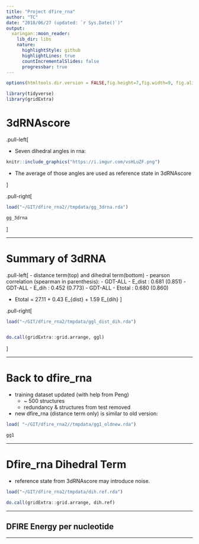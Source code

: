 ```yaml
---
title: "Project dfire_rna"
author: "TC"
date: "2018/06/27 (updated: `r Sys.Date()`)"
output:
  xaringan::moon_reader:
    lib_dir: libs
    nature:
      highlightStyle: github
      highlightLines: true
      countIncrementalSlides: false
      progressbar: true
---
```


```r
options(htmltools.dir.version = FALSE,fig.height=7,fig.width=9, fig.align='center', echo=FALSE)

library(tidyverse)
library(gridExtra)
```


<style>
    .remark-slide-number {
      position: inherit;
    }

    .remark-slide-number .progress-bar-container {
      position: absolute;
      bottom: 0;
      height: 6px;
      display: block;
      left: 0;
      right: 0;
    }

    .remark-slide-number .progress-bar {
      height: 100%;
      background-color: red;
    }
</style>



#  3dRNAscore

.pull-left[

- Seven dihedral angles in rna:

```r
knitr::include_graphics("https://i.imgur.com/vsHLuZF.png")
```

- The average of those angles are used as reference state in 3dRNAscore

]

.pull-right[

```r
load("~/GIT/dfire_rna2//tmpdata/gg_3drna.rda")

gg_3drna
```

]

---

# Summary of 3dRNA

.pull-left[
- distance term(top) and dihedral term(bottom)
- pearson correlation (spearman in parenthesis):
    - GDT-ALL - E_dist : 0.681 (0.851)
    - GDT-ALL - E_dih  : 0.452 (0.773)
    - GDT-ALL - Etotal : 0.680 (0.860)

- Etotal = 27.11 + 0.43 E_{dist} + 1.59 E_{dih}
]


.pull-right[
```r

load("~/GIT/dfire_rna2/tmpdata/ggl_dist_dih.rda")


do.call(gridExtra::grid.arrange, ggl)
```

]




---

# Back to dfire_rna

- training dataset updated (with help from Peng)
    - ~ 500 structures
    - redundancy & structures from test removed

- new dfire_rna (distance term only) is similar to old version:

```r
load( "~/GIT/dfire_rna2//tmpdata/gg1_oldnew.rda")

gg1
```



---

# Dfire_rna Dihedral Term

- reference state from 3dRNAscore may introduce noise.

```r
load("~/GIT/dfire_rna2/tmpdata/dih.ref.rda")

do.call(gridExtra::grid.arrange, dih.ref)
```


---

## DFIRE Energy per nucleotide


---




<!-- --- -->

<!-- # Other subjects in progress -->

<!-- - benchmarking dihedral term -->

<!-- - tweaking & benchmarking dipolar term (probably next week) -->



